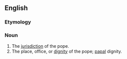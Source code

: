==English==

===Etymology===
{{suffix|en|pope|dom}}

===Noun===
{{en-noun}}

# The [[jurisdiction]] of the pope.
# The place, office, or [[dignity]] of the pope; [[papal]] dignity.